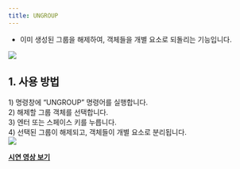 ```yaml
---
title: UNGROUP
---
```



[image1]: ../../../../../assets/images/commands/ungroup/image1.png
[image2]: ../../../../../assets/images/commands/ungroup/image2.png

* 이미 생성된 그룹을 해제하여, 객체들을 개별 요소로 되돌리는 기능입니다.

![][image1]

## **1\. 사용 방법**

1\) 명령창에 “UNGROUP” 명령어를 실행합니다.  
2\) 해제할 그룹 객체를 선택합니다.  
3\) 엔터 또는 스페이스 키를 누릅니다.  
4\) 선택된 그룹이 해제되고, 객체들이 개별 요소로 분리됩니다.  
![][image2]

[**<Icon name="youtube" class="emoji"/> 시연 영상 보기**](https://youtu.be/avQoSHyWXaw) 